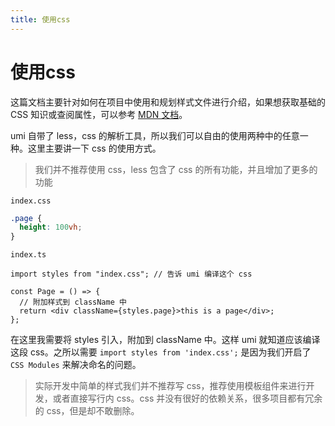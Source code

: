```yaml
---
title: 使用css
---
```


# 使用css

这篇文档主要针对如何在项目中使用和规划样式文件进行介绍，如果想获取基础的 CSS 知识或查阅属性，可以参考 [MDN 文档](https://developer.mozilla.org/zh-CN/docs/Web/CSS/Reference)。

umi 自带了 less，css 的解析工具，所以我们可以自由的使用两种中的任意一种。这里主要讲一下 css 的使用方式。

> 我们并不推荐使用 css，less 包含了 css 的所有功能，并且增加了更多的功能

`index.css`

```css
.page {
  height: 100vh;
}
```

`index.ts`

```tsx | pure
import styles from "index.css"; // 告诉 umi 编译这个 css

const Page = () => {
  // 附加样式到 className 中
  return <div className={styles.page}>this is a page</div>;
};
```

在这里我需要将 styles 引入，附加到 className 中。这样 umi 就知道应该编译这段 css。之所以需要 `import styles from 'index.css';` 是因为我们开启了 `CSS Modules` 来解决命名的问题。

> 实际开发中简单的样式我们并不推荐写 css，推荐使用模板组件来进行开发，或者直接写行内 css。css 并没有很好的依赖关系，很多项目都有冗余的 css，但是却不敢删除。
